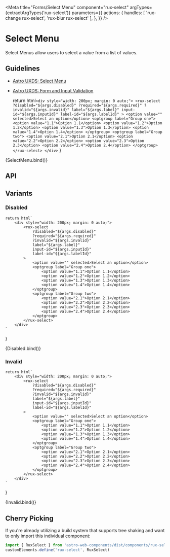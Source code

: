
<Meta
    title="Forms/Select Menu"
    component="rux-select"
    argTypes={extractArgTypes('rux-select')}
    parameters={{
        actions: {
            handles: [
            'rux-change rux-select', 'rux-blur rux-select'
            ],
        },
    }}
/>

# Select Menu

Select Menus allow users to select a value from a list of values.

## Guidelines

-   [Astro UXDS: Select Menu](https://astrouxds.com/components/select/)
-   [Astro UXDS: Form and Input Validation](https://www.astrouxds.com/ui-components/validation)

    return html`
        <div style="width: 200px; margin: 0 auto;">
            <rux-select
                ?disabled="${args.disabled}"
                ?required="${args.required}"
                ?invalid="${args.invalid}"
                label="${args.label}"
                input-id="${args.inputId}"
                label-id="${args.labelId}"
            >
                <option value="" selected>Select an option</option>
                <optgroup label="Group one">
                    <option value="1.1">Option 1.1</option>
                    <option value="1.2">Option 1.2</option>
                    <option value="1.3">Option 1.3</option>
                    <option value="1.4">Option 1.4</option>
                </optgroup>
                <optgroup label="Group two">
                    <option value="2.1">Option 2.1</option>
                    <option value="2.2">Option 2.2</option>
                    <option value="2.3">Option 2.3</option>
                    <option value="2.4">Option 2.4</option>
                </optgroup>
            </rux-select>
        </div>
    `
}

<Canvas>
    <Story
        args={{
            label: "Select Menu",
            inputId: 1,
            labelId: 1
        }}
        name="Select Menu"
    >
        {SelectMenu.bind()}
    </Story>
</Canvas>

## API
<ArgsTable of="rux-select" />

## Variants

### Disabled
    return html`
        <div style="width: 200px; margin: 0 auto;">
            <rux-select
                ?disabled="${args.disabled}"
                ?required="${args.required}"
                ?invalid="${args.invalid}"
                label="${args.label}"
                input-id="${args.inputId}"
                label-id="${args.labelId}"
            >
                <option value="" selected>Select an option</option>
                <optgroup label="Group one">
                    <option value="1.1">Option 1.1</option>
                    <option value="1.2">Option 1.2</option>
                    <option value="1.3">Option 1.3</option>
                    <option value="1.4">Option 1.4</option>
                </optgroup>
                <optgroup label="Group two">
                    <option value="2.1">Option 2.1</option>
                    <option value="2.2">Option 2.2</option>
                    <option value="2.3">Option 2.3</option>
                    <option value="2.4">Option 2.4</option>
                </optgroup>
            </rux-select>
        </div>
    `
}

<Canvas>
    <Story
        args={{
            label: "Disabled Select Menu",
            disabled: true,
            inputId: 1,
            labelId: 1
        }}
        name="Disabled"
    >
        {Disabled.bind()}
    </Story>
</Canvas>

### Invalid
    return html`
        <div style="width: 200px; margin: 0 auto;">
            <rux-select
                ?disabled="${args.disabled}"
                ?required="${args.required}"
                ?invalid="${args.invalid}"
                label="${args.label}"
                input-id="${args.inputId}"
                label-id="${args.labelId}"
            >
                <option value="" selected>Select an option</option>
                <optgroup label="Group one">
                    <option value="1.1">Option 1.1</option>
                    <option value="1.2">Option 1.2</option>
                    <option value="1.3">Option 1.3</option>
                    <option value="1.4">Option 1.4</option>
                </optgroup>
                <optgroup label="Group two">
                    <option value="2.1">Option 2.1</option>
                    <option value="2.2">Option 2.2</option>
                    <option value="2.3">Option 2.3</option>
                    <option value="2.4">Option 2.4</option>
                </optgroup>
            </rux-select>
        </div>
    `
}

<Canvas>
    <Story
        args={{
            label: "Invalid Select Menu",
            invalid: true,
            inputId: 1,
            labelId: 1
        }}
        name="Invalid"
    >
        {Invalid.bind()}
    </Story>
</Canvas>

## Cherry Picking

If you're already utilizing a build system that supports tree shaking and want to only import this individual component:

```js
import { RuxSelect } from 'astro-web-components/dist/components/rux-select'
customElements.define('rux-select', RuxSelect)
```
